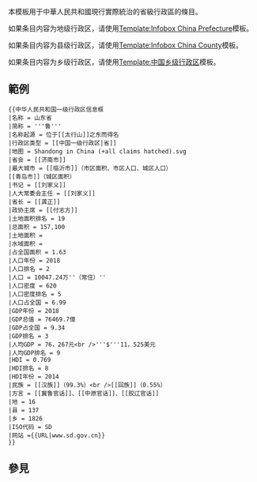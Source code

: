 {{NoteTA|G1=MediaWiki}}{{Documentation subpage}}<!-- 在本行下編輯模板說明 -->
{{Uses Infobox settlement}}
本模板用于中華人民共和國現行實際統治的省級行政區的條目。

如果条目内容为地级行政区，请使用[[Template:Infobox China Prefecture]]模板。

如果条目内容为县级行政区，请使用[[Template:Infobox China County]]模板。

如果条目内容为乡级行政区，请使用[[Template:中国乡级行政区]]模板。

== 範例 ==
{{中华人民共和国一级行政区信息框
|名称 = 山东省
|简称 = '''鲁'''
|名称起源 = 位于[[太行山]]之东而得名
|行政区类型 = [[中国一级行政区|省]] 
|地图 = Shandong in China (+all claims hatched).svg
|省会 = [[济南市]]
|最大城市 = [[临沂市]]（市区面积、市区人口、城区人口）
[[青岛市]]（城区面积）
|书记 = [[刘家义]]
|人大常委会主任 = [[刘家义]]
|省长 = [[龚正]]
|政协主席 = [[付志方]]
|土地面积排名 = 19
|总面积 = 157,100
|土地面积 =
|水域面积 = 
|占全国面积 = 1.63
|人口年份 = 2018
|人口排名 = 2
|人口 = 10047.24万''（常住）''
|人口密度 = 620
|人口密度排名 = 5
|人口占全国 = 6.99
|GDP年份 = 2018
|GDP总值 = 76469.7億
|GDP占全国 = 9.34
|GDP排名 = 3
|人均GDP = 76，267元<br />'''$'''11，525美元
|人均GDP排名 = 9
|HDI = 0.769
|HDI排名 = 8
|HDI年份 = 2014
|民族 = [[汉族]]（99.3%）<br />[[回族]]（0.55%）
|方言 = [[冀鲁官话]]、[[中原官话]]、[[胶辽官话]]
|地 = 16
|县 = 137
|乡 = 1826
|ISO代码 = SD
|网站 ={{URL|www.sd.gov.cn}}
}}
<pre style="overflow:auto">
{{中华人民共和国一级行政区信息框
|名称 = 山东省
|简称 = '''鲁'''
|名称起源 = 位于[[太行山]]之东而得名
|行政区类型 = [[中国一级行政区|省]] 
|地图 = Shandong in China (+all claims hatched).svg
|省会 = [[济南市]]
|最大城市 = [[临沂市]]（市区面积、市区人口、城区人口）
[[青岛市]]（城区面积）
|书记 = [[刘家义]]
|人大常委会主任 = [[刘家义]]
|省长 = [[龚正]]
|政协主席 = [[付志方]]
|土地面积排名 = 19
|总面积 = 157,100
|土地面积 =
|水域面积 = 
|占全国面积 = 1.63
|人口年份 = 2018
|人口排名 = 2
|人口 = 10047.24万''（常住）''
|人口密度 = 620
|人口密度排名 = 5
|人口占全国 = 6.99
|GDP年份 = 2018
|GDP总值 = 76469.7億
|GDP占全国 = 9.34
|GDP排名 = 3
|人均GDP = 76，267元<br />'''$'''11，525美元
|人均GDP排名 = 9
|HDI = 0.769
|HDI排名 = 8
|HDI年份 = 2014
|民族 = [[汉族]]（99.3%）<br />[[回族]]（0.55%）
|方言 = [[冀鲁官话]]、[[中原官话]]、[[胶辽官话]]
|地 = 16
|县 = 137
|乡 = 1826
|ISO代码 = SD
|网站 ={{URL|www.sd.gov.cn}}
}}
</pre>

== 參見 ==
<includeonly>{{Sandbox other||<!-- 本行下加入模板的分類 -->
[[Category:中华人民共和国行政区划信息框模板]]
}}</includeonly>
